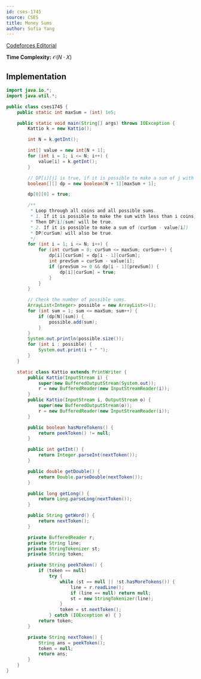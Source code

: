 ```yaml
---
id: cses-1745
source: CSES
title: Money Sums
author: Sofia Yang
---
```


[Codeforces Editorial](https://codeforces.com/blog/entry/70018)

**Time Complexity:** $\mathcal{O}(N\cdot X)$

## Implementation


<LanguageSection>


<JavaSection>

```java
import java.io.*;
import java.util.*;

public class cses1745 {
	public static int maxSum = (int) 1e5;

	public static void main(String[] args) throws IOException {
		Kattio k = new Kattio();

		int N = k.getInt();

		int[] value = new int[N + 1];
		for (int i = 1; i <= N; i++) {
			value[i] = k.getInt();
		}

		// DP[i][j] is true, if it is possible to make a sum of j with i coins.
		boolean[][] dp = new boolean[N + 1][maxSum + 1];

		dp[0][0] = true;

		/**
		 * Loop through all coins and all possible sums.
		 * 1. If it is possible to make the sum with less than i coins,
		 * Then DP[i][sum] will be true.
		 * 2. If it is possible to make a sum of (curSum - value[i])
		 * DP[curSum] will also be true.
		 */
		for (int i = 1; i <= N; i++) {
			for (int curSum = 0; curSum <= maxSum; curSum++) {
				dp[i][curSum] = dp[i - 1][curSum];
				int prevSum = curSum - value[i];
				if (prevSum >= 0 && dp[i - 1][prevSum]) {
					dp[i][curSum] = true;
				}
			}
		}

		// Check the number of possible sums.
		ArrayList<Integer> possible = new ArrayList<>();
		for (int sum = 1; sum <= maxSum; sum++) {
			if (dp[N][sum]) {
				possible.add(sum);
			}
		}
		System.out.println(possible.size());
		for (int i : possible) {
			System.out.print(i + " ");
		}
	}

	static class Kattio extends PrintWriter {
		public Kattio(InputStream i) {
			super(new BufferedOutputStream(System.out));
			r = new BufferedReader(new InputStreamReader(i));
		}
		public Kattio(InputStream i, OutputStream o) {
			super(new BufferedOutputStream(o));
			r = new BufferedReader(new InputStreamReader(i));
		}

		public boolean hasMoreTokens() {
			return peekToken() != null;
		}

		public int getInt() {
			return Integer.parseInt(nextToken());
		}

		public double getDouble() {
			return Double.parseDouble(nextToken());
		}

		public long getLong() {
			return Long.parseLong(nextToken());
		}

		public String getWord() {
			return nextToken();
		}

		private BufferedReader r;
		private String line;
		private StringTokenizer st;
		private String token;

		private String peekToken() {
			if (token == null)
				try {
					while (st == null || !st.hasMoreTokens()) {
						line = r.readLine();
						if (line == null) return null;
						st = new StringTokenizer(line);
					}
					token = st.nextToken();
				} catch (IOException e) { }
			return token;
		}

		private String nextToken() {
			String ans = peekToken();
			token = null;
			return ans;
		}
	}
}
```
</JavaSection>

</LanguageSection>
